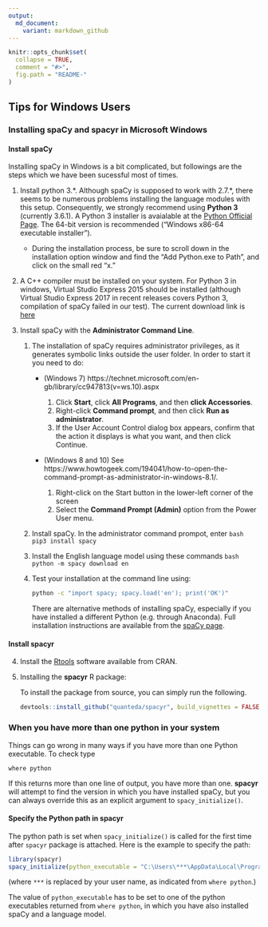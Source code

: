 ```yaml
---
output:
  md_document:
    variant: markdown_github
---
```


```r
knitr::opts_chunk$set(
  collapse = TRUE,
  comment = "#>",
  fig.path = "README-"
)
```

## Tips for Windows Users

### Installing spaCy and **spacyr** in Microsoft Windows

#### Install spaCy

Installing spaCy in Windows is a bit complicated, but followings are the steps which we have been sucessful most of times.

1. Install python 3.\*. Although spaCy is supposed to work with 2.7.\*, there seems to be numerous problems installing the language modules with this setup.  Consequently, we strongly recommend using **Python 3** (currently 3.6.1). A Python 3 installer is avaialable at the [Python Official Page](https://www.python.org/downloads/release/python-361/).  The 64-bit version is recommended ("Windows x86-64 executable installer").
    * During the installation process, be sure to scroll down in the installation option window and find the "Add Python.exe to Path", and click on the small red "x." 

2.  A C++ compiler must be installed on your system. For Python 3 in windows, Virtual Studio Express 2015 should be installed (although Virtual Studio Express 2017 in recent releases covers Python 3, compilation of spaCy failed in our test). The current download link is [here](https://www.visualstudio.com/post-download-vs/?sku=xdesk&clcid=0x409&telem=ga#)

3. Install spaCy with the **Administrator Command Line**. 
    1. The installation of spaCy requires administrator privileges, as it generates symbolic links outside the user folder. In order to start it you need to do:
        * (Windows 7) https://technet.microsoft.com/en-gb/library/cc947813(v=ws.10).aspx
            1. Click **Start**, click **All Programs**, and then **click Accessories**.
            2. Right-click **Command prompt**, and then click **Run as administrator**.
            3. If the User Account Control dialog box appears, confirm that the action it displays is what you want, and then click Continue.
        * (Windows 8 and 10) See https://www.howtogeek.com/194041/how-to-open-the-command-prompt-as-administrator-in-windows-8.1/.
        
            1. Right-click on the Start button in the lower-left corner of the screen
            2. Select the **Command Prompt (Admin)** option from the Power User menu.
    2. Install spaCy. In the administrator command prompot, enter
        ```bash
        pip3 install spacy
        ```
    3. Install the English language model using these commands
        ```bash
        python -m spacy download en
        ```

    4. Test your installation at the command line using:  

        ```bash
        python -c "import spacy; spacy.load('en'); print('OK')"
        ```
    There are alternative methods of installing spaCy, especially if you have installed a different Python (e.g. through Anaconda).  Full installation instructions are available from the [spaCy page](https://spacy.io/docs/usage/#source-windows).

#### Install **spacyr**

4.  Install the [Rtools](https://cran.r-project.org/bin/windows/Rtools/) software available from CRAN.

5.  Installing the **spacyr** R package:

    To install the package from source, you can simply run the following.

    ```r
    devtools::install_github("quanteda/spacyr", build_vignettes = FALSE)
    ```

### When you have more than one python in your system

Things can go wrong in many ways if you have more than one Python executable. To check type
```
where python
```
If this returns more than one line of output, you have more than one.  **spacyr** will attempt to find the version in which you have installed spaCy, but you can always override this as an explicit argument to `spacy_initialize()`.

#### Specify the Python path in **spacyr**

The python path is set when `spacy_initialize()` is called for the first time after `spacyr` package is attached. Here is the example to specify the path:

```r
library(spacyr)
spacy_initialize(python_executable = "C:\Users\***\AppData\Local\Programs\Python\Python36\python.exe")
```
(where `***` is replaced by your user name, as indicated from `where python`.)

The value of `python_executable` has to be set to one of the python executables returned from `where python`, in which you have also installed spaCy and a language model.

